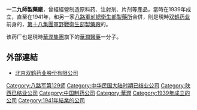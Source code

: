 '''一二九師製藥廠'''，曾經經營制造原料药、注射剂、片剂等產品，當時在1939年成立，直至在1941年，和另一家[[八路軍前總衛生部製藥所|八路軍前總衛生部製藥所]]合併，則是現時[[双鹤药业|双鹤药业]]前身的，[[第十八集團軍野戰衛生部製藥廠|第十八集團軍野戰衛生部製藥廠]]的。

该药厂也是現時[[華潤集團|華潤集團]]旗下的[[華潤醫藥|華潤醫藥]]一分子。

==外部連結==
*[http://www.dcpc.com 北京双鹤药业股份有限公司] {{Wayback|url=http://www.dcpc.com/ |date=20200803184157 }}

[[Category:八路军第129师|Category:八路军第129师]]
[[Category:中华民国大陆时期已结业公司|Category:中华民国大陆时期已结业公司]]
[[Category:陕西已结业公司|Category:陕西已结业公司]]
[[Category:中国制药公司|Category:中国制药公司]]
[[Category:華潤|Category:華潤]]
[[Category:1939年成立的公司|Category:1939年成立的公司]]
[[Category:1941年結業的公司|Category:1941年結業的公司]]